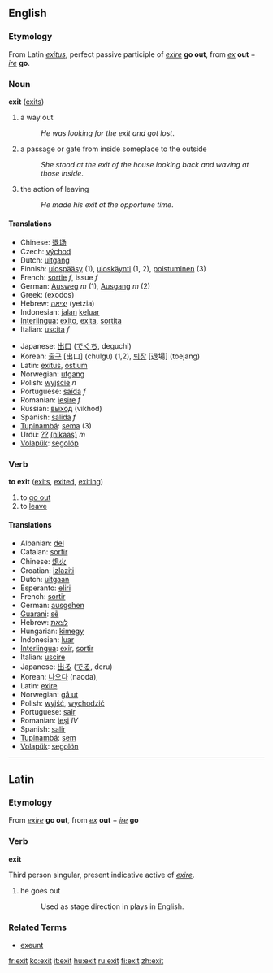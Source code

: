 ==English==
=== Etymology ===
From Latin ''[[exitus]]'', perfect passive participle of  ''[[exire]]'' '''go out''', from ''[[ex]]'' '''out''' + ''[[ire]]'' '''go'''.

=== Noun ===
'''exit''' ([[exits]])

# a way out
#:''He was looking for the exit and got lost''.
# a passage or gate from inside someplace to the outside
#:''She stood at the exit of the house looking back and waving at those inside''.
# the action of leaving
#:''He made his exit at the opportune time''.

==== Translations ====
{{top}}
*Chinese: [[退场]]
*Czech: [[východ]]
*Dutch: [[uitgang]]
*Finnish: [[ulospääsy]] (1), [[uloskäynti]] (1, 2), [[poistuminen]] (3)
*French: [[sortie]] ''f'', issue ''f''
*German: [[Ausweg]] ''m'' (1), [[Ausgang]] ''m'' (2)
*Greek: (exodos)
*Hebrew: [[יציאה]] (yetzia)
*Indonesian: [[jalan]] [[keluar]]
*[[Interlingua]]: [[exito]], [[exita]], [[sortita]]
*Italian: [[uscita]] ''f''
{{mid}}
*Japanese: [[出口]] ([[でぐち]], deguchi)
*Korean: [[출구]] [出口] (chulgu) (1,2), [[퇴장]] [退場] (toejang)
*Latin: [[exitus]], [[ostium]]
*Norwegian: [[utgang]]
*Polish: [[wyjście]] ''n''
*Portuguese: [[saída]] ''f''
*Romanian: [[ieşire]] ''f''
*Russian: [[выход]] (vikhod)
*Spanish: [[salida]] ''f''
*[[Tupinambá]]: [[sema]] (3)
*Urdu: [[??]] [[(nikaas)]] ''m''
*[[Volapük]]: [[segolöp]]
{{bottom}}

=== Verb ===
'''to exit''' ([[exits]], [[exited]], [[exiting]])

# to [[go out]]
# to [[leave]]

==== Translations ====
{{top}}
*Albanian: [[del]]
*Catalan: [[sortir]]
*Chinese: [[熄火]]
*Croatian: [[izlaziti]]
*Dutch: [[uit]][[gaan]]
*Esperanto: [[el]][[iri]]
*French: [[sortir]]
*German: [[aus]][[gehen]]
*[[Guarani]]: [[sẽ]]
*Hebrew: [[לצאת]]
*Hungarian: [[ki]][[megy]]
*Indonesian: [[luar]]
*[[Interlingua]]: [[exir]], [[sortir]]
*Italian: [[uscire]]
*Japanese: [[出る]] ([[でる]], deru)
*Korean: [[나오다]] (naoda), 
*Latin: [[exire]]
*Norwegian: [[gå ut]]
*Polish: [[wyjść]], [[wychodzić]]
*Portuguese: [[sair]]
*Romanian: [[ieşi]] ''IV''
*Spanish: [[salir]]
*[[Tupinambá]]: [[sem]]
*[[Volapük]]: [[segolön]]
{{bottom}}

----

== Latin ==

===Etymology===
From ''[[exire]]'' '''go out''', from ''[[ex]]'' '''out''' + ''[[ire]]'' '''go'''

=== Verb ===
'''exit'''

Third person singular, present indicative active of ''[[exire]]''.

# he goes out
#: Used as stage direction in plays in English.

===Related Terms===
*[[exeunt]]

[[fr:exit]]
[[ko:exit]]
[[it:exit]]
[[hu:exit]]
[[ru:exit]]
[[fi:exit]]
[[zh:exit]]